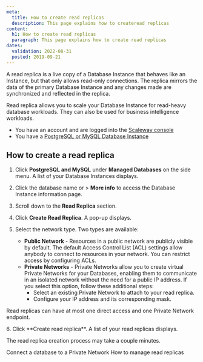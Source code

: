 ```yaml
---
meta:
  title: How to create read replicas
  description: This page explains how to createread replicas
content:
  h1: How to create read replicas
  paragraph: This page explains how to create read replicas
dates:
  validation: 2022-08-31
  posted: 2019-09-21
---
```


A read replica is a live copy of a Database Instance that behaves like an Instance, but that only allows read-only connections. The replica mirrors the data of the primary Database Instance and any changes made are synchronized and reflected in the replica.

Read replica allows you to scale your Database Instance for read-heavy database workloads. They can also be used for business intelligence workloads. 

<Message type="requirement">

- You have an account and are logged into the [Scaleway console](https://console.scaleway.com)
- You have a [PostgreSQL or MySQL Database Instance](/managed-databases/postgresql-and-mysql/quickstart)

</Message>

## How to create a read replica

1. Click **PostgreSQL and MySQL** under **Managed Databases** on the side menu. A list of your Database Instances displays.
2. Click the database name or <Icon name="more" /> > **More info** to access the Database Instance information page.
3. Scroll down to the **Read Replica** section. 
4. Click **Create Read Replica**. A pop-up displays.
5. Select the network type. Two types are available:

    - **Public Network** - Resources in a public network are publicly visible by default. The default Access Control List (ACL) settings allow anybody to connect to resources in your network. You can restrict access by configuring ACLs.
    - **Private Networks** - Private Networks allow you to create virtual Private Networks for your Databases, enabling them to communicate in an isolated network without the need for a public IP address. If you select this option, follow these additional steps:
      - Select an existing Private Network to attach to your read replica.
      - Configure your IP address and its corresponding mask. 

  <Message type="note">

  Read replicas can have at most one direct access and one Private Network endpoint.

  </Message>
6. Click **Create read replica**. A list of your read replicas displays.

<Message type="note">

  The read replica creation process may take a couple minutes. 

</Message>

<Navigation title="See Also">
  <PreviousButton to="/managed-databases/postgresql-and-mysql/how-to/connect-database-private-network/">Connect a database to a Private Network</PreviousButton>
  <NextButton to="/managed-databases/postgresql-and-mysql/how-to/manage-read-replica">How to manage read replicas</NextButton>
</Navigation>
